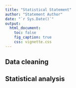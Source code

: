 ```yaml
---
title: "Statistical Statement"
author: "Statement Author"
date: "`r Sys.Date()`"
output:
  html_document:
    toc: false
    fig_caption: true
    css: vignette.css
---
```



## Data cleaning

## Statistical analysis

